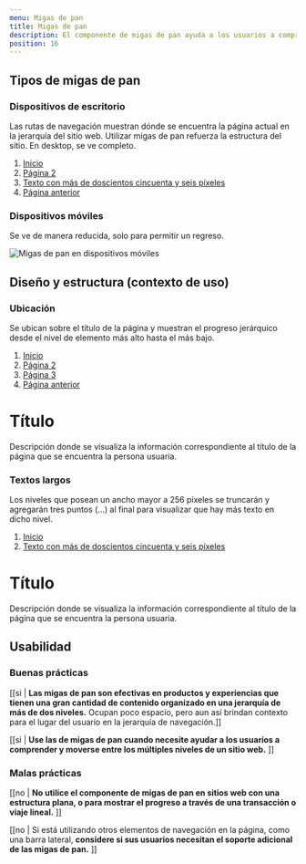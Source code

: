 ```yaml
---
menu: Migas de pan
title: Migas de pan
description: El componente de migas de pan ayuda a los usuarios a comprender dónde se encuentran dentro de la estructura de un sitio web y moverse entre niveles.
position: 16
---
```


## Tipos de migas de pan

### Dispositivos de escritorio

Las rutas de navegación muestran dónde se encuentra la página actual en la jerarquía del sitio web. Utilizar migas de pan refuerza la estructura del sitio. En desktop, se ve completo.

<div className="d-flex flex-row justify-content-center">
  <nav aria-label="breadcrumb">
    <ol className="breadcrumb">
      <li className="breadcrumb-item"><a href="#">Inicio</a></li>
      <li className="breadcrumb-item"><a href="#">Página 2</a></li>
      <li className="breadcrumb-item"><a href="#">Texto con más de doscientos cincuenta y seis píxeles</a></li>
      <li className="breadcrumb-item"><a href="#">Página anterior</a></li>
    </ol>
  </nav>
</div>

### Dispositivos móviles

Se ve de manera reducida, solo para permitir un regreso.

<div>
  <img src="/componentes/breadcrumb/breadcrumb-mobile.svg" className="d-block mx-auto" alt="Migas de pan en dispositivos móviles" />
</div>

## Diseño y estructura (contexto de uso)

### Ubicación

Se ubican sobre el título de la página y muestran el progreso jerárquico desde el nivel de elemento más alto hasta el más bajo.

<div className="content-bg">
  <nav aria-label="breadcrumb">
    <ol className="breadcrumb">
      <li className="breadcrumb-item"><a href="#">Inicio</a></li>
      <li className="breadcrumb-item"><a href="#">Página 2</a></li>
      <li className="breadcrumb-item"><a href="#">Página 3</a></li>
      <li className="breadcrumb-item"><a href="#">Página anterior</a></li>
    </ol>
  </nav>
  <div className="mt-4 pt-1">
    <h1 className="mb-3">Título</h1>
    <p className="lead">Descripción donde se visualiza la información correspondiente al título de la página que se encuentra la persona usuaria.</p>
  </div>
</div>

### Textos largos

Los niveles que posean un ancho mayor a 256 píxeles se truncarán y agregarán tres puntos (…) al final para visualizar que hay más texto en dicho nivel.

<div className="content-bg">
  <nav aria-label="breadcrumb">
    <ol className="breadcrumb">
      <li className="breadcrumb-item"><a href="#">Inicio</a></li>
      <li className="breadcrumb-item"><a href="#">Texto con más de doscientos cincuenta y seis píxeles</a></li>
    </ol>
  </nav>
  <div className="mt-4 pt-1">
    <h1 className="mb-3">Título</h1>
    <p className="lead">Descripción donde se visualiza la información correspondiente al título de la página que se encuentra la persona usuaria.</p>
  </div>
</div>

## Usabilidad

### Buenas prácticas

[[si | **Las migas de pan son efectivas en productos y experiencias que tienen una gran cantidad de contenido organizado en una jerarquía de más de dos niveles.** Ocupan poco espacio, pero aun así brindan contexto para el lugar del usuario en la jerarquía de navegación.]]

[[si | **Use las de migas de pan cuando necesite ayudar a los usuarios a comprender y moverse entre los múltiples niveles de un sitio web.** ]]

### Malas prácticas

[[no | **No utilice el componente de migas de pan en sitios web con una estructura plana, o para mostrar el progreso a través de una transacción o viaje lineal.** ]]

[[no | Si está utilizando otros elementos de navegación en la página, como una barra lateral, **considere si sus usuarios necesitan el soporte adicional de las migas de pan.** ]]
